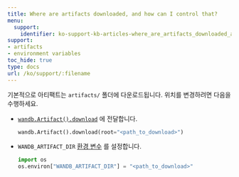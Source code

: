 ---
title: Where are artifacts downloaded, and how can I control that?
menu:
  support:
    identifier: ko-support-kb-articles-where_are_artifacts_downloaded_and_how_can_i_control_that
support:
- artifacts
- environment variables
toc_hide: true
type: docs
url: /ko/support/:filename
---

기본적으로 아티팩트는 `artifacts/` 폴더에 다운로드됩니다. 위치를 변경하려면 다음을 수행하세요.

- [`wandb.Artifact().download`](/ko/ref/python/public-api/api) 에 전달합니다.

    ```python
    wandb.Artifact().download(root="<path_to_download>")
    ```

- `WANDB_ARTIFACT_DIR` [환경 변수](/ko/guides/models/track/environment-variables) 를 설정합니다.

    ```python
    import os
    os.environ["WANDB_ARTIFACT_DIR"] = "<path_to_download>"
    ```
